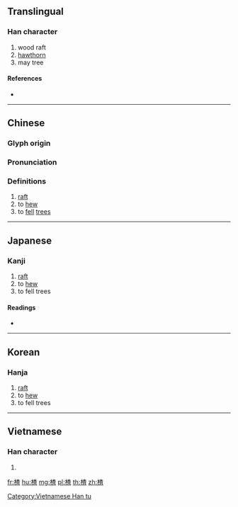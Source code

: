 {{character info/new}}
{{character info/new|0x2f8e8}}
{{also|查}}

==Translingual==

===Han character===
{{Han char|rn=75|rad=木|as=09|sn=13|four=44916|canj=DDAM|ids=⿰木查}}

# wood raft
# [[hawthorn]]
# may tree

====References====
* {{Han ref|kx=0538.120|dkj=15094|dj=0925.250|hdz=21244.050|uh=6942|ud=26946|bh=DDD3|bd=56787}}

----

==Chinese==
{{zh-forms}}

===Glyph origin===
{{Han etym}}

===Pronunciation===
{{zh-pron
|m=zhā
|c=zaa1,caa4
|mc=y
|oc=y
|ma=
|cat=n,v
}}

===Definitions===
{{zh-hanzi}}

# [[raft]]
# to [[hew]]
# to [[fell]] [[tree]]s

----

==Japanese==

===Kanji===
{{ja-kanji|grade=|rs=木09}}

# [[raft]]
# to [[hew]]
# to fell trees

====Readings====
* {{ja-readings|on=[[さ]] (sa), [[じゃ]] (ja)|kun=[[いかだ]] (ikada)}}

----

==Korean==

===Hanja===
{{ko-hanja|hangeul=사|eumhun=|rv=sa|mr=sa|y=sa}}

# [[raft]]
# to [[hew]]
# to fell trees

----

==Vietnamese==

===Han character===
{{vi-readings|rs=木09|hanviet=tra}}

# {{defn|vi|sort=木09}}

[[Category:Vietnamese Han tu]]

[[fr:楂]]
[[hu:楂]]
[[mg:楂]]
[[pl:楂]]
[[th:楂]]
[[zh:楂]]